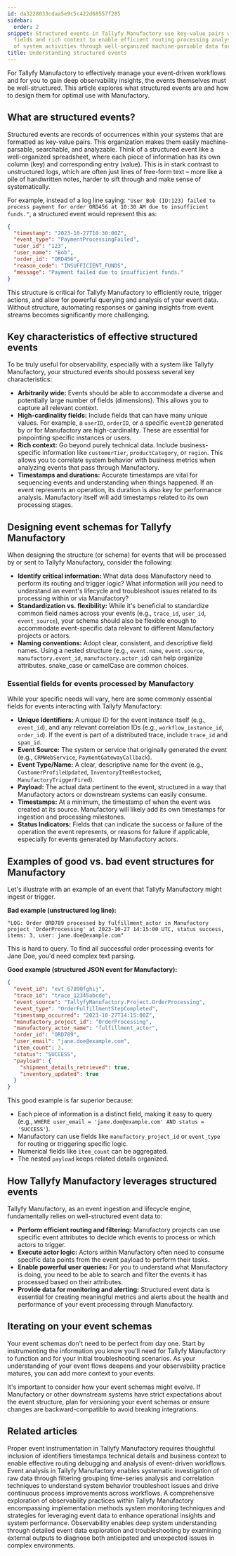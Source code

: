 ```yaml
---
id: da3228033cdaa5e9c5c422d68557f285
sidebar:
  order: 2
snippet: Structured events in Tallyfy Manufactory use key-value pairs with specific
  fields and rich context to enable efficient routing processing analysis and monitoring
  of system activities through well-organized machine-parsable data formats.
title: Understanding structured events
---
```


For Tallyfy Manufactory to effectively manage your event-driven workflows and for you to gain deep observability insights, the events themselves must be well-structured. This article explores what structured events are and how to design them for optimal use with Manufactory.

## What are structured events?

Structured events are records of occurrences within your systems that are formatted as key-value pairs. This organization makes them easily machine-parsable, searchable, and analyzable. Think of a structured event like a well-organized spreadsheet, where each piece of information has its own column (key) and corresponding entry (value). This is in stark contrast to unstructured logs, which are often just lines of free-form text – more like a pile of handwritten notes, harder to sift through and make sense of systematically.

For example, instead of a log line saying: `"User Bob (ID:123) failed to process payment for order ORD456 at 10:30 AM due to insufficient funds."`, a structured event would represent this as:

```json
{
  "timestamp": "2023-10-27T10:30:00Z",
  "event_type": "PaymentProcessingFailed",
  "user_id": "123",
  "user_name": "Bob",
  "order_id": "ORD456",
  "reason_code": "INSUFFICIENT_FUNDS",
  "message": "Payment failed due to insufficient funds."
}
```

This structure is critical for Tallyfy Manufactory to efficiently route, trigger actions, and allow for powerful querying and analysis of your event data. Without structure, automating responses or gaining insights from event streams becomes significantly more challenging.

## Key characteristics of effective structured events

To be truly useful for observability, especially with a system like Tallyfy Manufactory, your structured events should possess several key characteristics:

*   **Arbitrarily wide:** Events should be able to accommodate a diverse and potentially large number of fields (dimensions). This allows you to capture all relevant context.
*   **High-cardinality fields:** Include fields that can have many unique values. For example, a `userID`, `orderID`, or a specific `eventID` generated by or for Manufactory are high-cardinality. These are essential for pinpointing specific instances or users.
*   **Rich context:** Go beyond purely technical data. Include business-specific information like `customerTier`, `productCategory`, or `region`. This allows you to correlate system behavior with business metrics when analyzing events that pass through Manufactory.
*   **Timestamps and durations:** Accurate timestamps are vital for sequencing events and understanding when things happened. If an event represents an operation, its duration is also key for performance analysis. Manufactory itself will add timestamps related to its own processing stages.

## Designing event schemas for Tallyfy Manufactory

When designing the structure (or schema) for events that will be processed by or sent to Tallyfy Manufactory, consider the following:

*   **Identify critical information:** What data does Manufactory need to perform its routing and trigger logic? What information will *you* need to understand an event's lifecycle and troubleshoot issues related to its processing within or via Manufactory?
*   **Standardization vs. flexibility:** While it's beneficial to standardize common field names across your events (e.g., `trace_id`, `user_id`, `event_source`), your schema should also be flexible enough to accommodate event-specific data relevant to different Manufactory projects or actors.
*   **Naming conventions:** Adopt clear, consistent, and descriptive field names. Using a nested structure (e.g., `event.name`, `event.source`, `manufactory.event_id`, `manufactory.actor_id`) can help organize attributes. snake_case or camelCase are common choices.

### Essential fields for events processed by Manufactory

While your specific needs will vary, here are some commonly essential fields for events interacting with Tallyfy Manufactory:

*   **Unique Identifiers:** A unique ID for the event instance itself (e.g., `event_id`), and any relevant correlation IDs (e.g., `workflow_instance_id`, `order_id`). If the event is part of a distributed trace, include `trace_id` and `span_id`.
*   **Event Source:** The system or service that originally generated the event (e.g., `CRMWebService`, `PaymentGatewayCallback`).
*   **Event Type/Name:** A clear, descriptive name for the event (e.g., `CustomerProfileUpdated`, `InventoryItemRestocked`, `ManufactoryTriggerFired`).
*   **Payload:** The actual data pertinent to the event, structured in a way that Manufactory actors or downstream systems can easily consume.
*   **Timestamps:** At a minimum, the timestamp of when the event was created at its source. Manufactory will likely add its own timestamps for ingestion and processing milestones.
*   **Status Indicators:** Fields that can indicate the success or failure of the operation the event represents, or reasons for failure if applicable, especially for events generated *by* Manufactory actors.

## Examples of good vs. bad event structures for Manufactory

Let's illustrate with an example of an event that Tallyfy Manufactory might ingest or trigger.

**Bad example (unstructured log line):**

`"LOG: Order ORD789 processed by fulfillment_actor in Manufactory project 'OrderProcessing' at 2023-10-27 14:15:00 UTC, status success, items: 3, user: jane.doe@example.com"`

This is hard to query. To find all successful order processing events for Jane Doe, you'd need complex text parsing.

**Good example (structured JSON event for Manufactory):**

```json
{
  "event_id": "evt_67890fghij",
  "trace_id": "trace_12345abcde",
  "event_source": "TallyfyManufactory.Project.OrderProcessing",
  "event_type": "OrderFulfillmentStepCompleted",
  "timestamp_occurred": "2023-10-27T14:15:00Z",
  "manufactory_project_id": "OrderProcessing",
  "manufactory_actor_name": "fulfillment_actor",
  "order_id": "ORD789",
  "user_email": "jane.doe@example.com",
  "item_count": 3,
  "status": "SUCCESS",
  "payload": {
    "shipment_details_retrieved": true,
    "inventory_updated": true
  }
}
```

This good example is far superior because:

*   Each piece of information is a distinct field, making it easy to query (e.g., `WHERE user_email = 'jane.doe@example.com' AND status = 'SUCCESS'`).
*   Manufactory can use fields like `manufactory_project_id` or `event_type` for routing or triggering specific logic.
*   Numerical fields like `item_count` can be aggregated.
*   The nested `payload` keeps related details organized.

## How Tallyfy Manufactory leverages structured events

Tallyfy Manufactory, as an event ingestion and lifecycle engine, fundamentally relies on well-structured event data to:

*   **Perform efficient routing and filtering:** Manufactory projects can use specific event attributes to decide which events to process or which actors to trigger.
*   **Execute actor logic:** Actors within Manufactory often need to consume specific data points from the event payload to perform their tasks.
*   **Enable powerful user queries:** For you to understand what Manufactory is doing, you need to be able to search and filter the events it has processed based on their attributes.
*   **Provide data for monitoring and alerting:** Structured event data is essential for creating meaningful metrics and alerts about the health and performance of your event processing through Manufactory.

## Iterating on your event schemas

Your event schemas don't need to be perfect from day one. Start by instrumenting the information you know you'll need for Tallyfy Manufactory to function and for your initial troubleshooting scenarios. As your understanding of your event flows deepens and your observability practice matures, you can add more context to your events.

It's important to consider how your event schemas might evolve. If Manufactory or other downstream systems have strict expectations about the event structure, plan for versioning your event schemas or ensure changes are backward-compatible to avoid breaking integrations. 


## Related articles
<CardGrid>
<LinkTitleCard header="<b>Best Practices > Best practices for instrumenting applications</b>" href="/products/manufactory/best-practices/instrumenting-applications-for-manufactory/" > Proper event instrumentation in Tallyfy Manufactory requires thoughtful inclusion of identifiers timestamps technical details and business context to enable effective routing debugging and analysis of event-driven workflows. </LinkTitleCard>
<LinkTitleCard header="<b>Best Practices > Analyzing events and deriving insights</b>" href="/products/manufactory/best-practices/analyzing-events-and-deriving-insights/" > Event analysis in Tallyfy Manufactory enables systematic investigation of raw data through filtering grouping time-series analysis and correlation techniques to understand system behavior troubleshoot issues and drive continuous process improvements across workflows. </LinkTitleCard>
<LinkTitleCard header="<b>Manufactory > Introduction to observability best practices</b>" href="/products/manufactory/best-practices/" > A comprehensive exploration of observability practices within Tallyfy Manufactory encompassing implementation methods system monitoring techniques and strategies for leveraging event data to enhance operational insights and system performance. </LinkTitleCard>
<LinkTitleCard header="<b>Best Practices > What is observability?</b>" href="/products/manufactory/best-practices/what-is-observability/" > Observability enables deep system understanding through detailed event data exploration and troubleshooting by examining external outputs to diagnose both anticipated and unexpected issues in complex environments. </LinkTitleCard>
</CardGrid>